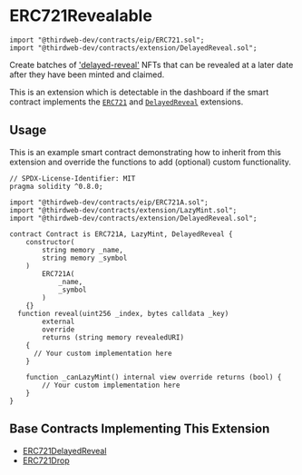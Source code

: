
# ERC721Revealable

```solidity
import "@thirdweb-dev/contracts/eip/ERC721.sol";
import "@thirdweb-dev/contracts/extension/DelayedReveal.sol";
```

Create batches of ['delayed-reveal'](/glossary/delayed-reveal) NFTs that can be revealed at a later date after they have been minted and claimed.

This is an extension which is detectable in the dashboard if the smart contract implements the
[`ERC721`](/contracts/build/extensions/erc-721/ERC721) and [`DelayedReveal`](/solidity/extensions/delayedreveal) extensions.

<GithubButtonLink href="https://github.com/thirdweb-dev/contracts/blob/main/contracts/extension/DelayedReveal.sol" />

## Usage

This is an example smart contract demonstrating how to inherit from this extension and override the functions to add (optional) custom functionality.

```solidity
// SPDX-License-Identifier: MIT
pragma solidity ^0.8.0;

import "@thirdweb-dev/contracts/eip/ERC721A.sol";
import "@thirdweb-dev/contracts/extension/LazyMint.sol";
import "@thirdweb-dev/contracts/extension/DelayedReveal.sol";

contract Contract is ERC721A, LazyMint, DelayedReveal {
    constructor(
        string memory _name,
        string memory _symbol
    )
        ERC721A(
            _name,
            _symbol
        )
    {}
  function reveal(uint256 _index, bytes calldata _key)
        external
        override
        returns (string memory revealedURI)
    {
      // Your custom implementation here
    }

    function _canLazyMint() internal view override returns (bool) {
        // Your custom implementation here
    }
}
```

## Base Contracts Implementing This Extension

- [ERC721DelayedReveal](/solidity/base-contracts/erc721delayedreveal)
- [ERC721Drop](/solidity/base-contracts/erc721drop)
